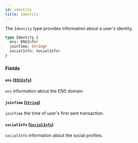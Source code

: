 ```yaml
---
id: identity
title: Identity
---
```



The `Identity` type provides information about a user's identity.

```graphql
type Identity {
  ens: ENSInfo!
  joinTime: String!
  socialInfo: SocialInfo!
}
```


### Fields

#### `ens` ([`ENSInfo`](/cyberconnect/reference/objects/ensinfo))

`ens` information about the ENS domain.


#### `joinTime` ([`String`](/cyberconnect/reference/scalars/string))

`joinTime` the time of user's first sent transaction.


#### `socialInfo` ([`SocialInfo`](/cyberconnect/reference/objects/social-info))

`socialInfo` information about the social profiles.





